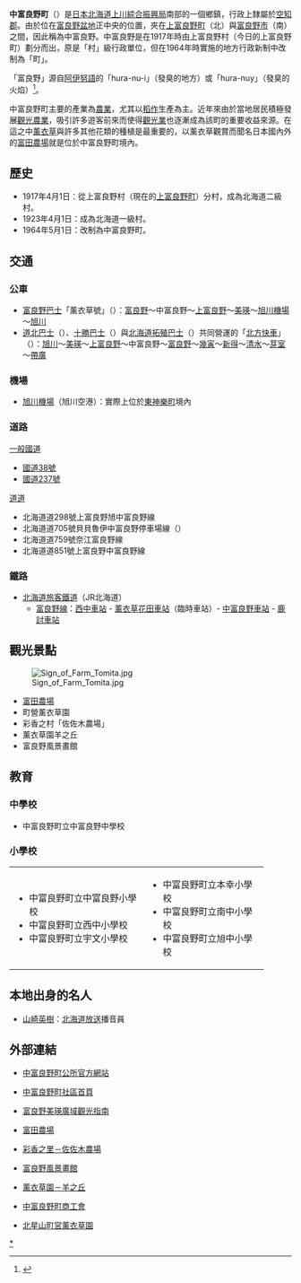 {{日本町村
| 自治體名=中富良野
| 町村=町
| 圖像=[[File:140726_Farm_Tomita_Nakafurano_Hokkaido_Japan01s3.jpg|240px]]
| 圖像說明=[[富田農場|富田農場]]
| 町村章=[[File:Symbol_of_Nakafurano,_Hokkaido.svg|100px]]
| 日文原名=中富良野町
| 平假名=なかふらのちょう
| 羅馬字拼音=Nakafurano-chō
| 都道府縣=北海道
| 支廳=上川綜合振興局
| 郡=空知郡
| 編號=01461-3
| 面積=108.65
| 邊界未定=
| 人口=4,785
| 統計時間=2021年8月31日
| 自治體=[[富良野市|富良野市]]、[[上富良野町|上富良野町]]、[[美瑛町|美瑛町]]、[[蘆別市|蘆別市]]
| 樹=[[日本辛夷|日本辛夷]]
| 花=[[薰衣草|薰衣草]]
| 其他象徵物=
| 其他象徵=
| 郵遞區號=071-0795
| 所在地=空知郡中富良野町本町9番1號
| 電話號碼=167-44-2122
| 外部連結=http://www.furano.ne.jp/nakafurano
| 經度=
| 緯度=
| 地圖=[[File:Nakafurano_in_Kamikawa_Subprefecture.gif|200px]]
| 註記=人口：[http://www.furano.ne.jp/nakafurano/ 中富良野町官方網頁]
}}
'''中富良野町'''（{{jpn|j=中富良野町|hg=なかふらのちょう|rm=Nakafurano chō|f=y}}）是[[日本|日本]][[北海道|北海道]][[上川綜合振興局|上川綜合振興局]]南部的一個鄉鎮，行政上隸屬於[[空知郡|空知郡]]。由於位在[[富良野盆地|富良野盆地]]正中央的位置，夾在[[上富良野町|上富良野町]]（北）與[[富良野市|富良野市]]（南）之間，因此稱為中富良野。中富良野是在1917年時由上富良野村（今日的上富良野町）劃分而出，原是「村」級行政單位，但在1964年時實施的地方行政新制中改制為「町」。

「富良野」源自[[阿伊努語|阿伊努語]]的「hura-nu-i」（發臭的地方）或「hura-nuy」（發臭的火焰）<ref>{{Cite web|url=http://www.pref.hokkaido.lg.jp/ks/ass/grp/111120P.pdf|title=アイヌ語地名リスト|accessdate=2017-08-17|author=北海道庁|date=|publisher=北海道庁|archive-date=2020-07-19|archive-url=https://web.archive.org/web/20200719212836/http://www.pref.hokkaido.lg.jp/ks/ass/grp/111120P.pdf|dead-url=no}}</ref>。

中富良野町主要的產業為[[農業|農業]]，尤其以[[稻|稻作]]生產為主。近年來由於當地居民積極發展[[觀光農業|觀光農業]]，吸引許多遊客前來而使得[[觀光|觀光業]]也逐漸成為該町的重要收益來源。在這之中[[薰衣草|薰衣草]]與許多其他花類的種植是最重要的，以薰衣草觀賞而聞名日本國內外的[[富田農場|富田農場]]就是位於中富良野町境內。

==歷史==
* 1917年4月1日：從上富良野村（現在的[[上富良野町|上富良野町]]）分村，成為北海道二級村。
* 1923年4月1日：成為北海道一級村。
* 1964年5月1日：改制為中富良野町。

==交通==
===公車===
*[[富良野巴士|富良野巴士]]「薰衣草號」（{{lang|ja| ふらのバス「ラベンダー号」}}）：[[富良野|富良野]]～中富良野～[[上富良野|上富良野]]～[[美瑛|美瑛]]～[[旭川機場|旭川機場]]～[[旭川市|旭川]]
*[[道北巴士|道北巴士]]（{{lang|ja|道北バス}}）、[[十勝巴士|十勝巴士]]（{{lang|ja|十勝バス}}）與[[北海道拓殖巴士|北海道拓殖巴士]]（{{lang|ja|北海道拓殖バス}}）共同營運的「[[北方快車|北方快車]]」（{{lang|ja|ノースライナー}}）：[[旭川市|旭川]]～[[美瑛|美瑛]]～[[上富良野|上富良野]]～中富良野～[[富良野|富良野]]～[[幾寅|幾寅]]～[[新得|新得]]～[[清水町_(北海道)|清水]]～[[芽室|芽室]]～[[帶廣|帶廣]]

===機場===

*[[旭川機場|旭川機場]]（旭川空港）：實際上位於[[東神樂町|東神樂町]]境內

===道路===

;[[一般國道|一般國道]]
*[[國道38號|國道38號]]
*[[國道237號|國道237號]]
;[[都道府縣道|道道]]
*北海道道298號上富良野旭中富良野線
*北海道道705號貝貝魯伊中富良野停車場線（{{lang|ja|北海道道705号ベベルイ中富良野停車場線}}）
*北海道道759號奈江富良野線
*北海道道851號上富良野中富良野線

===鐵路===

*[[北海道旅客鐵道|北海道旅客鐵道]]（JR北海道）
**[[富良野線|富良野線]]：[[西中車站|西中車站]] - [[薰衣草花田車站|薰衣草花田車站]]（臨時車站）- [[中富良野車站|中富良野車站]] - [[鹿討車站|鹿討車站]]

==觀光景點==
[[File:Sign_of_Farm_Tomita.jpg|thumb]]
*[[富田農場|富田農場]]
*町營薰衣草園
*彩香之村「佐佐木農場」
*薰衣草園羊之丘
*富良野風景畫館

==教育==
===中學校===
*中富良野町立中富良野中學校
 
===小學校===

{| width="90%"
|-----
| valign="top" width="50%" |
*中富良野町立中富良野小學校
*中富良野町立西中小學校
*中富良野町立宇文小學校
| valign="top" |
*中富良野町立本幸小學校
*中富良野町立南中小學校
*中富良野町立旭中小學校
|}

==本地出身的名人==
*[[山崎英樹|山崎英樹]]：[[北海道放送|北海道放送]]播音員

==外部連結==
{{commonscat|Nakafurano, Hokkaido}}
*{{ja}}[http://www.nakafurano.jp/ 中富良野町公所官方網站] {{Wayback|url=http://www.nakafurano.jp/ |date=20110227053723 }}
*{{ja}}[http://www.furano.ne.jp/nakafurano/ 中富良野町社區首頁]{{Wayback|url=http://www.furano.ne.jp/nakafurano/ |date=20050403151159 }}
*{{Zh icon}}[http://www.furano.ne.jp/hanabito-tw/ 富良野美瑛廣域觀光指南] {{Wayback|url=http://www.furano.ne.jp/hanabito-tw/ |date=20150715142047 }}
*{{Zh icon}}[https://web.archive.org/web/20070813074424/http://www.farm-tomita.co.jp/tw/index.html 富田農場]
*{{Ja icon}}[https://web.archive.org/web/20070819050050/http://www.h3.dion.ne.jp/~saika/ 彩香之里－佐佐木農場]
*{{Ja icon}}[http://www.furanofukeigakan.net/ 富良野風景畫館] {{Wayback|url=http://www.furanofukeigakan.net/ |date=20200216181018 }}
*{{Ja icon}}[https://web.archive.org/web/20070912065945/http://www.geocities.jp/furanocampjo/ 薰衣草園－羊之丘]
*{{Ja icon}}[https://web.archive.org/web/20070903072530/http://www5.ocn.ne.jp/~nakafu/ 中富良野町商工會]
*{{Ja icon}}[http://www.furano.ne.jp/nakafurano/kan/rabe.html 北星山町営薰衣草園]{{Wayback|url=http://www.furano.ne.jp/nakafurano/kan/rabe.html |date=20090419130338 }}

{{上川支廳}}
{{Authority control}}

[[Category:中富良野町|*]]
